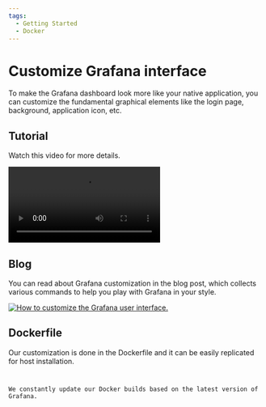 ```yaml
---
tags:
  - Getting Started
  - Docker
---
```



# Customize Grafana interface

To make the Grafana dashboard look more like your native application, you can customize the fundamental graphical elements like the login page, background, application icon, etc.

## Tutorial

Watch this video for more details.

<Video
  src="https://www.youtube.com/embed/3GRoa8TzIxY"
  title="Change titles, icons, footer, default dashboard in Grafana 9."
/>

## Blog

You can read about Grafana customization in the blog post, which collects various commands to help you play with Grafana in your style.

<a href="/blog/how-to-customize-the-grafana-user-interface-8d70a42dc2b6">
  <Image
    title="How to customize the Grafana user interface."
    src="/img/blog/2022-08-14-customize-grafana/banner.png"
    zoom={false}
  />
</a>

## Dockerfile

Our customization is done in the Dockerfile and it can be easily replicated for host installation.

<Code
  url="https://github.com/VolkovLabs/volkovlabs-app/blob/main/Dockerfile"
  language="docker"
/>

We constantly update our Docker builds based on the latest version of Grafana.
